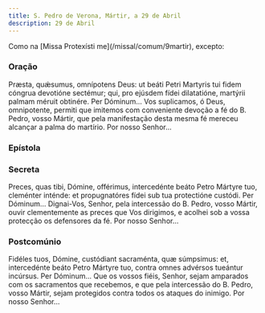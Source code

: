 ```yaml
---
title: S. Pedro de Verona, Mártir, a 29 de Abril
description: 29 de Abril
---
```


<aside>Como na [Missa Protexísti me](/missal/comum/9martir), excepto:</aside>


### Oração

<div class="side-by-side not-content">
  <span>
    Præsta, quǽsumus, omnípotens Deus: ut beáti Petri Martyris tui fidem cóngrua
    devotióne sectémur; qui, pro ejúsdem fídei dilatatióne, martýrii palmam
    méruit obtinére. Per Dóminum...
  </span>
  <span>
    Vos suplicamos, ó Deus, omnipotente, permiti que imitemos com conveniente
    devoção a fé do B. Pedro, vosso Mártir, que pela manifestação desta mesma fé
    mereceu alcançar a palma do martírio. Por nosso Senhor...
  </span>
</div>

### Epístola

<LinkCard
  href="/missal/comum/5martirnaopontifice2#epístola"
  title="Mártir não Pontífice - Missa Lætábitur justus"
/>

### Secreta

<div class="side-by-side not-content">
  <span>
    Preces, quas tibi, Dómine, offérimus, intercedénte beáto Petro Mártyre tuo,
    cleménter inténde: et propugnatóres fídei sub tua protectióne custódi. Per
    Dóminum...
  </span>
  <span>
    Dignai-Vos, Senhor, pela intercessão do B. Pedro, vosso Mártir, ouvir
    clementemente as preces que Vos dirigimos, e acolhei sob a vossa protecção
    os defensores da fé. Por nosso Senhor...
  </span>
</div>

### Postcomúnio

<div class="side-by-side not-content">
  <span>
    Fidéles tuos, Dómine, custódiant sacraménta, quæ súmpsimus: et, intercedénte
    beáto Petro Mártyre tuo, contra omnes advérsos tueántur incúrsus. Per
    Dóminum...
  </span>
  <span>
    Que os vossos fiéis, Senhor, sejam amparados com os sacramentos que
    recebemos, e que pela intercessão do B. Pedro, vosso Mártir, sejam
    protegidos contra todos os ataques do inimigo. Por nosso Senhor...
  </span>
</div>
